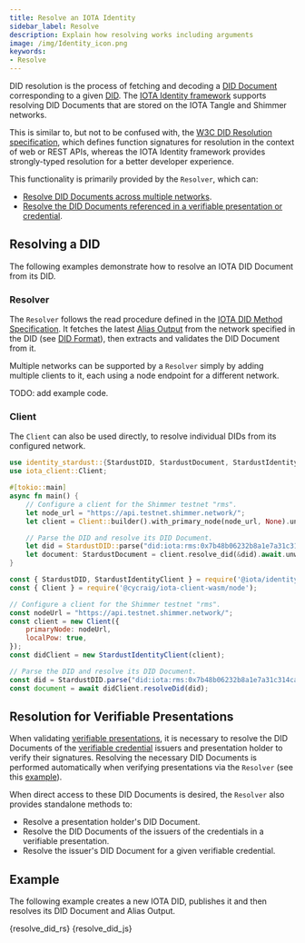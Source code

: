```yaml
---
title: Resolve an IOTA Identity
sidebar_label: Resolve
description: Explain how resolving works including arguments
image: /img/Identity_icon.png
keywords:
- Resolve
---
```


DID resolution is the process of fetching and decoding a [DID Document](https://www.w3.org/TR/did-core/#dfn-did-documents) corresponding to a given [DID](https://www.w3.org/TR/did-core/#dfn-decentralized-identifiers).
The [IOTA Identity framework](https://github.com/iotaledger/identity.rs) supports resolving DID Documents that are stored on the IOTA Tangle and Shimmer networks.

This is similar to, but not to be confused with, the [W3C DID Resolution specification](https://w3c-ccg.github.io/did-resolution/), which
defines function signatures for resolution in the context of web or REST APIs, whereas the IOTA Identity framework
provides strongly-typed resolution for a better developer experience.

This functionality is primarily provided by the `Resolver`, which can:
- [Resolve DID Documents across multiple networks](#resolving-a-did).
- [Resolve the DID Documents referenced in a verifiable presentation or credential](#resolution-for-verifiable-presentations).

## Resolving a DID

The following examples demonstrate how to resolve an IOTA DID Document from its DID.

### Resolver

The `Resolver` follows the read procedure defined in the [IOTA DID Method Specification](../../specs/did/iota_did_method_spec.md#read).
It fetches the latest [Alias Output](../../specs/did/iota_did_method_spec#alias-output)
from the network specified in the DID (see [DID Format](../../specs/did/iota_did_method_spec#did-format)),
then extracts and validates the DID Document from it.

Multiple networks can be supported by a `Resolver` simply by adding multiple clients to it, each using a node endpoint for a different network.

TODO: add example code.

### Client

The `Client` can also be used directly, to resolve individual DIDs from its configured network.

<Tabs>
<TabItem value="rust" label="Rust">

```rust
use identity_stardust::{StardustDID, StardustDocument, StardustIdentityClientExt};
use iota_client::Client;

#[tokio::main]
async fn main() {
    // Configure a client for the Shimmer testnet "rms".
    let node_url = "https://api.testnet.shimmer.network/";
    let client = Client::builder().with_primary_node(node_url, None).unwrap().finish().unwrap();

    // Parse the DID and resolve its DID Document.
    let did = StardustDID::parse("did:iota:rms:0x7b48b06232b8a1e7a31c314cab1ceedb84e2e9dd2b1fae79b67eaa4595f15e47").unwrap();
    let document: StardustDocument = client.resolve_did(&did).await.unwrap();
}
```

</TabItem>
<TabItem value="node" label="Node.js">

```js
const { StardustDID, StardustIdentityClient } = require('@iota/identity-wasm/node');
const { Client } = require('@cycraig/iota-client-wasm/node');

// Configure a client for the Shimmer testnet "rms".
const nodeUrl = "https://api.testnet.shimmer.network/";
const client = new Client({
    primaryNode: nodeUrl,
    localPow: true,
});
const didClient = new StardustIdentityClient(client);

// Parse the DID and resolve its DID Document.
const did = StardustDID.parse("did:iota:rms:0x7b48b06232b8a1e7a31c314cab1ceedb84e2e9dd2b1fae79b67eaa4595f15e47");
const document = await didClient.resolveDid(did);
```

</TabItem>
</Tabs>

## Resolution for Verifiable Presentations

When validating [verifiable presentations](../verifiable_credentials/verifiable_presentations.mdx),
it is necessary to resolve the DID Documents of the [verifiable credential](../verifiable_credentials/overview.md)
issuers and presentation holder to verify their signatures. Resolving the necessary DID Documents is performed automatically
when verifying presentations via the `Resolver` (see this [example](../verifiable_credentials/verifiable_presentations.mdx#example)).

When direct access to these DID Documents is desired, the `Resolver` also provides standalone methods to:
- Resolve a presentation holder's DID Document.
- Resolve the DID Documents of the issuers of the credentials in a verifiable presentation.
- Resolve the issuer's DID Document for a given verifiable credential.

## Example
The following example creates a new IOTA DID, publishes it and then resolves its DID Document and Alias Output.

<Tabs>
    <TabItem value="rust" label="Rust">
        <CodeBlock className="language-rust">
            {resolve_did_rs}
        </CodeBlock>
    </TabItem>
    <TabItem value="node" label="Node.js">
        <CodeBlock className="language-javascript">
            {resolve_did_js}
        </CodeBlock></TabItem>
</Tabs>
